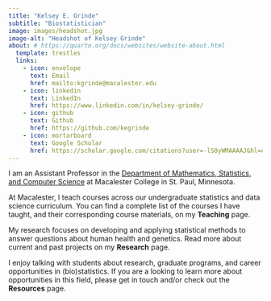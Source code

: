 ```yaml
---
title: "Kelsey E. Grinde"
subtitle: "Biostatistician"
image: images/headshot.jpg
image-alt: "Headshot of Kelsey Grinde"
about: # https://quarto.org/docs/websites/website-about.html
  template: trestles
  links:
    - icon: envelope
      text: Email
      href: mailto:kgrinde@macalester.edu
    - icon: linkedin
      text: LinkedIn
      href: https://www.linkedin.com/in/kelsey-grinde/
    - icon: github
      text: Github
      href: https://github.com/kegrinde
    - icon: mortarboard
      text: Google Scholar
      href: https://scholar.google.com/citations?user=-lS0yWMAAAAJ&hl=en
---
```


I am an Assistant Professor in the [Department of Mathematics, Statistics, and Computer Science](https://www.macalester.edu/mscs/) at Macalester College in St. Paul, Minnesota.

At Macalester, I teach courses across our undergraduate statistics and data science curriculum. 
You can find a complete list of the courses I have taught, and their corresponding course materials, on my **Teaching** page.  

My research focuses on developing and applying statistical methods to answer questions about human health and genetics. 
Read more about current and past projects on my **Research** page.

I enjoy talking with students about research, graduate programs, and career opportunities in (bio)statistics. 
If you are a looking to learn more about opportunities in this field, please get in touch and/or check out the **Resources** page.
